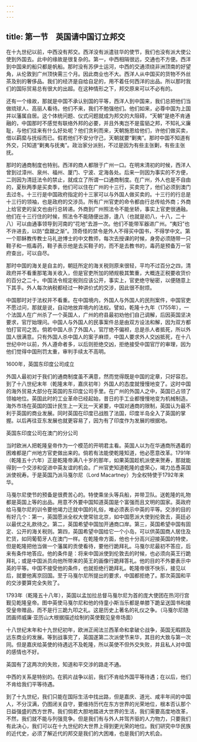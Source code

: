 ```yaml
---
---
---
```

title: 第一节　英国请中国订立邦交
---




在十九世纪以前，中西没有邦交。西洋没有派遣驻华的使节，我们也没有派大使公使到外国去。此中的缘故是很复杂的。第一，中西相隔很远，交通也不方便。西洋到中国来的船只都是帆船。那时没有苏伊士运河，中西的交通须绕非洲顶南的好望角，从伦敦到广州顶快需三个月。因此商业也不大。西洋人从中国买的货物不外丝茶及别的奢侈品。我们的经济是自给自足的，用不着任何西洋的出品。所以那时我们的国际贸易总有很大的出超。在这种情形之下，邦交原来可以不必有的。

还有一个缘故，那就是中国不承认别国的平等，西洋人到中国来，我们总把他们当做琉球人、高丽人看待。他们不来，我们不勉强他们。他们如来，必尊中国为上国并以藩属自居。这个体统问题、仪式问题就成为邦交的大阻碍，“天朝”是绝不肯通融的，中国那时不感觉有联络外邦的必要，并且外夷岂不是蛮貊之邦，不知礼义廉耻，与他们往来有什么好处呢？他们贪利而来，天朝施恩给他们，许他们做买卖，借以羁縻与抚绥而已。假若他们不安分守己，天朝就要“剿夷”。那时中国不知道有外交，只知道“剿夷与抚夷”。政治家分派别，不过是因为有些主张剿，有些主张抚。

那时的通商制度也特别。西洋的商人都限于广州一口。在明末清初的时候，西洋人曾到过漳州、泉州、福州、厦门、宁波、定海各处。后来一则因为事实的不方便，二则因为清廷法令的禁止，就成立了所谓一口通商制度。在广州，外人也是不自由的，夏秋两季是买卖季，他们可以住在广州的十三行，买卖完了，他们必须到澳门去过冬。十三行是中国政府指定的十三家可以与外国人做买卖的。十三行的行总是十三行的领袖，也是政府的交涉员。所有广州官吏的命令都由行总传给外商；外商上给官吏的呈文也由行总转递。外商到广州照法令不能坐轿，事实上官吏很通融。他们在十三行住的时候，照法令不能随便出游，逢八（也就是初八，十八，二十八）可以由通事领导到河南的“花地”去游一次。他们不能带军器进广州。“夷妇”也不许进去，以防“盘踞之渐”。顶奇怪的禁令是外人不得买中国书，不得学中文。第一个耶稣教传教士马礼逊博士的中文教师，每次去授课的时候，身旁必须随带一只鞋子和一瓶毒药，鞋子表示他是去买鞋子的，而不是去教书的，毒药是预备万一官府查出，可以自尽。

那时中国的海关是自主的，朝廷所定的海关税则原来很轻，平均不过百分之四，清政府并不看重那笔海关收入，但是官吏所加的陋规极其繁重，大概连正税要收货价的百分之二十。中国法令规定税则应该公开，事实上，官吏绝守秘密，以便随意上下其手。外人每次纳税都经过一种讲价式的交涉，因此很不耐烦。

中国那时对于法权并不看重。在中国境内，外国人与外国人的民刑案件，中国官吏不愿过问，那就是说，自动地放弃境内的法权。譬如，乾隆十九年（1755年），一个法国人在广州杀了一个英国人，广州的府县最初劝他们自己调解，后因英国坚决要求，官厅始理问。中国人与外国人的民事案件总是由双方设法和解，因为双方都怕打官司之苦。倘若中国人杀了外国人，官厅绝不偏袒，总是杀人者抵死，所以外国人很满意。只有外国人杀中国人的案子麻烦，中国人要求外人交凶抵死，在十八世纪中叶以前，外人遵命者多，以后则拒绝交凶，拒绝接受中国官厅的审理，因为他们觉得中国刑罚太重，审判手续太不高明。



1600年，英国东印度公司成立

外国人最初对于我们的通商制度虽不满意，然而觉得既是中国的定章，只好容忍。到了十八世纪末年（乾隆末年，嘉庆初年）外国人的态度就慢慢地变了。这时中国的海外贸易大部分在英国的东印度公司手里。在广州的外国人之中，英国已占领了领袖地位。英国此时的工业革命已经起始，昔日的手工业都慢慢地变为机械制造。海外市场在英国的国计民生上一天比一天紧要，中国对通商的限制，英国认为最不利于英国的商业发展。同时英国在印度已战胜了法国，印度半岛全入了英国的掌握。以后再往亚东发展也就更容易了，因为有了印度作为发展的根据地。



英国东印度公司在澳门的分公司

当时欧洲人把乾隆皇帝作为一个模范的开明君主看。英国人以为在华通商所遇着的困难都是广州地方官吏做出来的。倘若有法能使乾隆知道，他必愿意改革。1791年（乾隆五十六年）正是乾隆帝满八十岁的那年，如果英国趁机派使来贺寿，那就能得到一个交涉和促进中英友谊的机会。广州官吏知道乾隆的虚荣心，竭力怂恿英国派使祝寿。于是英国乃派马戛尔尼（Lord Macartney）为全权特使于1792年来华。

马戛尔尼使节的预备是很费苦心的。特使乘坐头等兵船，并带卫队。送乾隆的礼物都是英国上等的出品。用意不外要中国知道英国是个富强而且文明的国家。英政府给马戛尔尼的训令要他竭力迁就中国的礼俗，唯必须表示中英的平等。交涉的目的有好几个：第一，英国愿派全权大使常驻北京，如中国愿派大使到伦敦去，英廷必以最优之礼款待之。第二，英国希望中国加开通商口岸。第三，英国希望中国有固定、公开的海关税则。第四，英国希望中国给它一个小岛，可以供英国商人居住及贮货，如同葡萄牙人在澳门一样。在乾隆帝方面，他也十分高兴迎接英国的特使，但是乾隆把他当做一个藩属的贡使看待，要他行跪拜礼。马戛尔尼最初不答应，后来有条件地答应。他的条件是：将来中国派使到伦敦去的时候，也必须向英王行跪拜礼；或是中国派员向他所带来的英王的画像行跪拜答礼。他的目的不外要表示中英的平等。中国不接受他的条件，也就拒绝行跪拜礼。乾隆帝很不快乐，接见以后，就要他离京回国。至于马戛尔尼所提出的要求，中国都拒绝了。那次英国和平的交涉要算完全失败了。



1793年（乾隆五十八年），英国以孟加拉总督马戛尔尼为首的庞大使团在热河行宫觐见乾隆皇帝。图中英使马戛尔尼和他的侍童小斯当乐都是单膝下跪呈送国书和接受皇帝赠品，而不是行三跪九叩之礼。这是历史上著名的礼仪之争。（马戛尔尼随团画师威廉·亚历山大根据描述绘制的英使觐见皇帝场面）

十八世纪末年和十九世纪初年，欧洲正闹法兰西革命和拿破仑战争，英国无暇顾及远东商业的发展。等到战事完了，英国遂第二次派使节来华，其目的大致与第一次同。但是嘉庆给英使的待遇远不及乾隆，所以英使不但外交失败，并且私人对中国的感情也不好。

英国有了这两次的失败，知道和平交涉的路走不通。

中西的关系是特别的。在鸦片战争以前，我们不肯给外国平等待遇；在以后，他们不肯给我们平等待遇。

到了十九世纪，我们只能在国际生活中找出路，但是嘉庆、道光、咸丰年间的中国人，不分汉满，仍图闭关自守，要维持历代在东方世界的光荣地位，根本否认那个日益强盛的西方世界。我们倘若大胆地踏进大世界的生活，我们需要高度地改革，不然，我们就不能与列强竞争。但是我们有与外人并驾齐驱的人力物力，只要我们有此决心，我们可以在十九世纪的大世界上得到更光荣的地位。我们研究中华民族的近代史，必须了解近代的邦交是我们的大困难，也是我们的大机会。